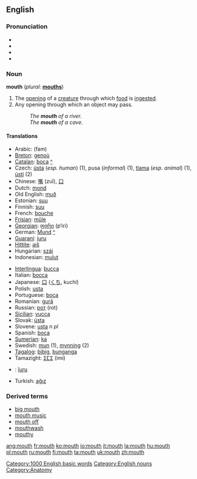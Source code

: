 ==English==

{{rank|boys|joy|green|681|mouth|generally|ago|easily}}

===Pronunciation===
*{{AHD|mouth}}
*{{IPA|/maʊθ/}}
*{{SAMPA|/maUT/}}
*{{audio|en-us-mouth.ogg|Audio (US)}}

===Noun===
{{wikipediapar|Mouth}}
'''mouth''' (''plural:'' '''[[mouths]]''')

# The [[opening]] of a [[creature]] through which [[food]] is [[ingest]]ed.
# Any opening through which an object may pass.  <!-- this needs improvement, somehow -->
#: ''The '''mouth''' of a river.''
#: ''The '''mouth''' of a cave.''

====Translations====
{{top}}
*Arabic: {{ARchar|[[فم]]}} (fam)
*[[Breton]]: [[genoù]] {{m}}
*[[Catalan]]: [[boca]] {{f}} [[:ca:boca|^]]
*Czech: [[ústa]] {{p}} (''esp. human'') (1), pusa {{f}} (''informal'') (1), [[tlama]] {{f}} (''esp. animal'') (1), [[ústí]] {{n}} (2)
*Chinese: [[嘴]] (zuǐ), [[口]]
*Dutch: [[mond]] {{m}}
*Old English: [[muð]] {{m}}
*Estonian: [[suu]]
*Finnish: [[suu]]
*French: [[bouche]] {{f}}
*[[Frisian]]: [[mûle]]
*[[Georgian]]: [[ფირი]] (p‘iri)
*German: [[Mund]] {{m}} [[:de:Mund|^]]
*[[Guaraní]]: [[juru]]
*[[Hittite]]: [[aiš]] {{n}}
*Hungarian: [[száj]]
*Indonesian: [[mulut]]
{{mid}}
*[[Interlingua]]: [[bucca]]
*Italian: [[bocca]] {{f}}
*Japanese: [[口]] ([[くち]], kuchí)
*Polish: [[usta]] {{p}}
*Portuguese: [[boca]] {{f}}
*Romanian: [[gură]] {{f}}
*Russian: [[рoт]] (rot) {{m}}
*[[Sicilian]]: [[vucca]] {{f}}
*Slovak: [[ústa]]  {{p}}
*Slovene: [[usta]] ''n pl''
*Spanish: [[boca]] {{f}}
*[[Sumerian]]: [[ka#Sumerian|ka]]
*Swedish: [[mun]] (1), [[mynning]] (2)
*[[Tagalog]]: [[bibig]], [[bunganga]]
*Tamazight: [[ⵉⵎⵉ]] (imi) {{m}}
*{{tpn}}: [[îuru]]
*Turkish: [[ağız]]
{{bottom}}

===Derived terms===
*[[big mouth]]
*[[mouth music]]
*[[mouth off]]
*[[mouthwash]]
*[[mouthy]]

[[Category:1000 English basic words]]
[[Category:English nouns]]
[[Category:Anatomy]]

[[ang:mouth]]
[[fr:mouth]]
[[ko:mouth]]
[[io:mouth]]
[[it:mouth]]
[[la:mouth]]
[[hu:mouth]]
[[pl:mouth]]
[[ru:mouth]]
[[fi:mouth]]
[[ta:mouth]]
[[uk:mouth]]
[[zh:mouth]]